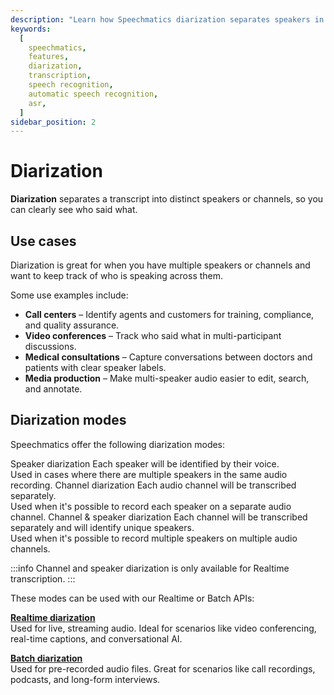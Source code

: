 ```yaml
---
description: "Learn how Speechmatics diarization separates speakers in audio"
keywords:
  [
    speechmatics,
    features,
    diarization,
    transcription,
    speech recognition,
    automatic speech recognition,
    asr,
  ]
sidebar_position: 2
---
```



# Diarization

**Diarization** separates a transcript into distinct speakers or channels, so you can clearly see who said what.

## Use cases

Diarization is great for when you have multiple speakers or channels and want to keep track of who is speaking across them.

Some use examples include:

- **Call centers** – Identify agents and customers for training, compliance, and quality assurance.  
- **Video conferences** – Track who said what in multi-participant discussions.  
- **Medical consultations** – Capture conversations between doctors and patients with clear speaker labels.  
- **Media production** – Make multi-speaker audio easier to edit, search, and annotate.

## Diarization modes

Speechmatics offer the following diarization modes:

<Card mb="4">
  <DataList.Root size="3">
  <DataList.Item>
    <DataList.Label>
    Speaker diarization
    </DataList.Label>
    <DataList.Value>
      <Text asChild mb="0">
        Each speaker will be identified by their voice. <br/>
        Used in cases where there are multiple speakers in the same audio recording.
      </Text>
    </DataList.Value>
  </DataList.Item>
  <DataList.Item>
    <DataList.Label>
    Channel diarization
    </DataList.Label>
    <DataList.Value>
      <Text asChild mb="0">
        Each audio channel will be transcribed separately. <br/>
        Used when it's possible to record each speaker on a separate audio channel.
      </Text>
    </DataList.Value>
  </DataList.Item>
      <DataList.Item>
    <DataList.Label>
    Channel & speaker diarization
    </DataList.Label>
    <DataList.Value>
      <Text asChild mb="0">
        Each channel will be transcribed separately and will identify unique speakers.<br/>
        Used when it's possible to record multiple speakers on multiple audio channels.
      </Text>
    </DataList.Value>
  </DataList.Item>
</DataList.Root>
</Card>

:::info
Channel and speaker diarization is only available for Realtime transcription.
:::

These modes can be used with our Realtime or Batch APIs:

**[Realtime diarization](../realtime/realtime_diarization.mdx)**<br/>
  Used for live, streaming audio. Ideal for scenarios like video conferencing, real-time captions, and conversational AI.

**[Batch diarization](../batch/batch_diarization.mdx)**<br/>
  Used for pre-recorded audio files. Great for scenarios like call recordings, podcasts, and long-form interviews.  